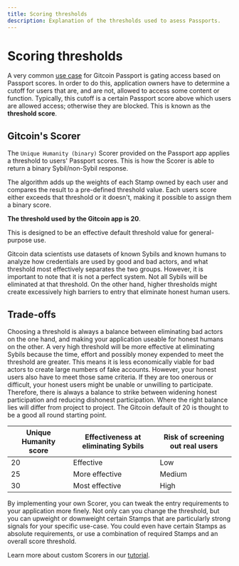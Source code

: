 ```yaml
---
title: Scoring thresholds
description: Explanation of the thresholds used to asess Passports.
---
```


# Scoring thresholds

A very common [use case](../../overview/use-cases.md) for Gitcoin Passport is gating access based on Passport scores.
In order to do this, application owners have to determine a cutoff for users that are, and are not, allowed to access some content or function.
Typically, this cutoff is a certain Passport score above which users are allowed access; otherwise they are blocked. 
This is known as the **threshold score**.

## Gitcoin's Scorer

The `Unique Humanity (binary)` Scorer provided on the Passport app applies a threshold to users' Passport scores.
This is how the Scorer is able to return a binary Sybil/non-Sybil response. 

The algorithm adds up the weights of each Stamp owned by each user and compares the result to a pre-defined threshold value.
Each users score either exceeds that threshold or it doesn't, making it possible to assign them a binary score.

**The threshold used by the Gitcoin app is 20**. 

This is designed to be an effective default threshold value for general-purpose use.

Gitcoin data scientists use datasets of known Sybils and known humans to analyze how credentials are used by good and bad actors, and what threshold most effectively separates the two groups.
However, it is important to note that it is not a perfect system. Not all Sybils will be eliminated at that threshold. 
On the other hand, higher thresholds might create excessively high barriers to entry that eliminate honest human users.

## Trade-offs

Choosing a threshold is always a balance between eliminating bad actors on the one hand, and making your application useable for honest humans on the other.
A very high threshold will be more effective at eliminating Sybils because the time, effort and possibly money expended to meet the threshold are greater. 
This means it is less economically viable for bad actors to create large numbers of fake accounts. 
However, your honest users also have to meet those same criteria. 
If they are too onerous or difficult, your honest users might be unable or unwilling to participate. 
Therefore, there is always a balance to strike between widening honest participation and reducing dishonest participation.
Where the right balance lies will differ from project to project. The Gitcoin default of 20 is thought to be a good all round starting point.

|Unique Humanity score  | Effectiveness at eliminating Sybils  | Risk of screening out real users  |
|---------------|---------------|---------------|
| 20 | Effective | Low |
| 25 | More effective  | Medium  |
|30 | Most effective  | High |


By implementing your own Scorer, you can tweak the entry requirements to your application more finely. 
Not only can you change the threshold, but you can upweight or downweight certain Stamps that are particularly strong signals for your specific use-case.
You could even have certain Stamps as absolute requirements, or use a combination of required Stamps and an overall score threshold.

Learn more about custom Scorers in our [tutorial](../tutorials/client-side-scoring.md).
